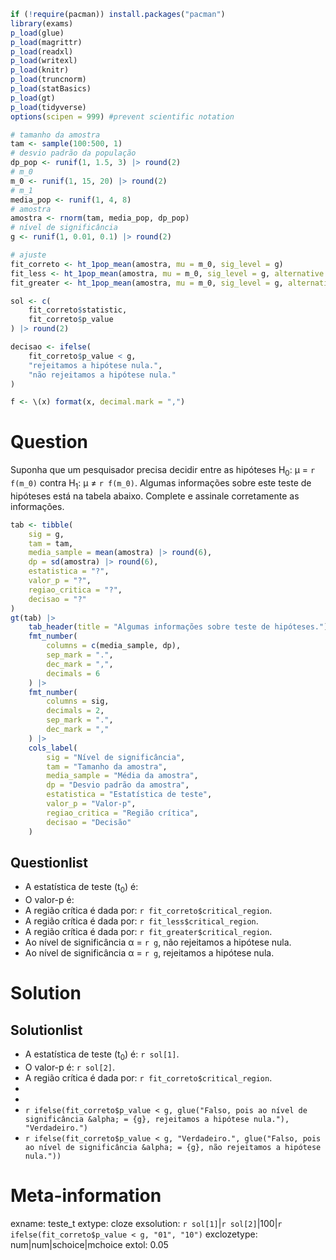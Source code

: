 ```r
if (!require(pacman)) install.packages("pacman")
library(exams)
p_load(glue)
p_load(magrittr)
p_load(readxl)
p_load(writexl)
p_load(knitr)
p_load(truncnorm)
p_load(statBasics)
p_load(gt)
p_load(tidyverse)
options(scipen = 999) #prevent scientific notation

# tamanho da amostra
tam <- sample(100:500, 1)
# desvio padrão da população
dp_pop <- runif(1, 1.5, 3) |> round(2)
# m_0
m_0 <- runif(1, 15, 20) |> round(2)
# m_1
media_pop <- runif(1, 4, 8)
# amostra
amostra <- rnorm(tam, media_pop, dp_pop)
# nível de significância
g <- runif(1, 0.01, 0.1) |> round(2)

# ajuste
fit_correto <- ht_1pop_mean(amostra, mu = m_0, sig_level = g)
fit_less <- ht_1pop_mean(amostra, mu = m_0, sig_level = g, alternative = "less")
fit_greater <- ht_1pop_mean(amostra, mu = m_0, sig_level = g, alternative = "greater")

sol <- c(
    fit_correto$statistic,
    fit_correto$p_value
) |> round(2)

decisao <- ifelse(
    fit_correto$p_value < g,
    "rejeitamos a hipótese nula.",
    "não rejeitamos a hipótese nula."
)

f <- \(x) format(x, decimal.mark = ",")
```

Question
========

Suponha que um pesquisador precisa decidir entre as hipóteses H~0~: &mu; = `r f(m_0)` contra H~1~: &mu; &#8800; `r f(m_0)`. Algumas informações sobre este teste de hipóteses está na tabela abaixo. Complete e assinale corretamente as informações.

```r
tab <- tibble(
    sig = g,
    tam = tam,
    media_sample = mean(amostra) |> round(6),
    dp = sd(amostra) |> round(6),
    estatistica = "?",
    valor_p = "?",
    regiao_critica = "?",
    decisao = "?"
)
gt(tab) |>
    tab_header(title = "Algumas informações sobre teste de hipóteses.") |>
    fmt_number(
        columns = c(media_sample, dp),
        sep_mark = ".",
        dec_mark = ",",
        decimals = 6
    ) |>
    fmt_number(
        columns = sig,
        decimals = 2,
        sep_mark = ".",
        dec_mark = ","
    ) |>
    cols_label(
        sig = "Nível de significância",
        tam = "Tamanho da amostra",
        media_sample = "Média da amostra",
        dp = "Desvio padrão da amostra",
        estatistica = "Estatística de teste",
        valor_p = "Valor-p",
        regiao_critica = "Região crítica",
        decisao = "Decisão"
    )
```

Questionlist
------------

* A estatística de teste (t~0~) é:
* O valor-p é:
* A região crítica é dada por: `r fit_correto$critical_region`.
* A região crítica é dada por: `r fit_less$critical_region`.
* A região crítica é dada por: `r fit_greater$critical_region`.
* Ao nível de significância &alpha; = `r g`, não rejeitamos a hipótese nula.
* Ao nível de significância &alpha; = `r g`, rejeitamos a hipótese nula.

Solution
========
Solutionlist
------------

* A estatística de teste (t~0~) é: `r sol[1]`.
* O valor-p é: `r sol[2]`.
* A região crítica é dada por: `r fit_correto$critical_region`.
* 
* 
* `r ifelse(fit_correto$p_value < g, glue("Falso, pois ao nível de significância &alpha; = {g}, rejeitamos a hipótese nula."), "Verdadeiro.")`
* `r ifelse(fit_correto$p_value < g, "Verdadeiro.", glue("Falso, pois ao nível de significância &alpha; = {g}, não rejeitamos a hipótese nula."))` 

Meta-information
================
exname: teste_t
extype: cloze
exsolution: `r sol[1]`|`r sol[2]`|100|`r ifelse(fit_correto$p_value < g, "01", "10")`
exclozetype: num|num|schoice|mchoice
extol: 0.05